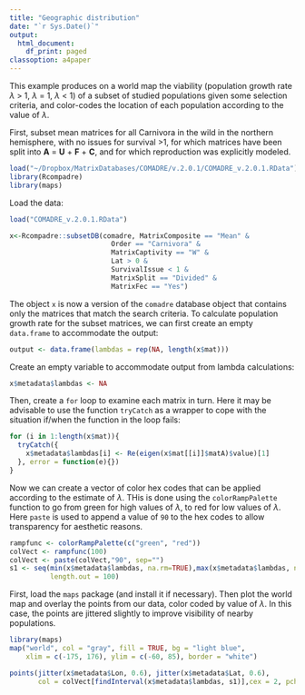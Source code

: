 ```yaml
---
title: "Geographic distribution"
date: "`r Sys.Date()`"
output:
  html_document:
    df_print: paged
classoption: a4paper
---
```


This example produces on a world map the viability (population growth rate $\lambda$ > 1, $\lambda$ = 1, $\lambda$ < 1) of a subset of studied populations given some selection criteria, and color-codes the location of each population according to the value of $\lambda$.

First, subset mean matrices for all Carnivora in the wild in the northern hemisphere, with no issues for survival >1, for which matrices have been split into **A** = **U** + **F** + **C**, and for which reproduction was explicitly modeled.


```r
load("~/Dropbox/MatrixDatabases/COMADRE/v.2.0.1/COMADRE_v.2.0.1.RData")
library(Rcompadre)
library(maps)
```

Load the data:
```r
load("COMADRE_v.2.0.1.RData")
```

```r
x<-Rcompadre::subsetDB(comadre, MatrixComposite == "Mean" &
                         Order == "Carnivora" &
                         MatrixCaptivity == "W" &
                         Lat > 0 &
                         SurvivalIssue < 1 &
                         MatrixSplit == "Divided" &
                         MatrixFec == "Yes")
```

The object `x` is now a version of the `comadre` database object that contains only the matrices that match the search criteria. To calculate population growth rate for the subset matrices, we can first create an empty `data.frame` to accommodate the output:

```r
output <- data.frame(lambdas = rep(NA, length(x$mat)))
```


Create an empty variable to accommodate output from lambda calculations:

```r
x$metadata$lambdas <- NA
```


Then, create a `for` loop to examine each matrix in turn. Here it may be advisable to use the function `tryCatch` as a wrapper to cope with the situation if/when the function in the loop fails:

```r
for (i in 1:length(x$mat)){
  tryCatch({
    x$metadata$lambdas[i] <- Re(eigen(x$mat[[i]]$matA)$value)[1]
  }, error = function(e){})
}
```

Now we can create a vector of color hex codes that can be applied according to the estimate of $\lambda$. THis is done using the `colorRampPalette` function to go from green for high values of $\lambda$, to red for low values of $\lambda$. Here `paste` is used to append a value of `90` to the hex codes to allow transparency for aesthetic reasons.

```r

rampfunc <- colorRampPalette(c("green", "red"))
colVect <- rampfunc(100)
colVect <- paste(colVect,"90", sep="")
s1 <- seq(min(x$metadata$lambdas, na.rm=TRUE),max(x$metadata$lambdas, na.rm=TRUE),
          length.out = 100)
```

First, load the `maps` package (and install it if necessary). Then plot the world map and overlay the points from our data, color coded by value of $\lambda$. In this case, the points are jittered slightly to improve visibility of nearby populations.

```r
library(maps)
map("world", col = "gray", fill = TRUE, bg = "light blue",
    xlim = c(-175, 176), ylim = c(-60, 85), border = "white")

points(jitter(x$metadata$Lon, 0.6), jitter(x$metadata$Lat, 0.6),
       col = colVect[findInterval(x$metadata$lambdas, s1)],cex = 2, pch = 16)
```